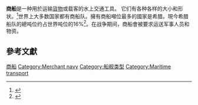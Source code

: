 '''商船'''是一种用於运输[[貨物|貨物]]或载客的水上交通工具。
它们有各种各样的大小和形状。<ref>{{cite web|url=http://www.access-board.gov/pvaac/commrept/report-summary.htm|title=Summary of the Report from the Passenger Vessel Access Advisory Committee|accessdate=24 April 2012|archiveurl=https://web.archive.org/web/20120414185603/http://www.access-board.gov/pvaac/commrept/report-summary.htm|archivedate=2012-04-14|dead-url=yes}}</ref>世界上大多数国家都有商船队。擁有商船噸位最多的國家是希腊。現今希腊船队的總吨位约占世界吨位的16%<ref>{{cite web|url=http://www.unctad.org/en/docs/rmt2007_en.pdf|title=Review of Maritime Transport 2007, Chapter 2, Structure and ownership of the world fleet, p. 45|accessdate=2020-11-25|archive-date=2017-12-07|archive-url=https://web.archive.org/web/20171207232134/http://unctad.org/en/docs/rmt2007_en.pdf|dead-url=yes}}</ref>。在战争期间，商船會被要求运送军事人员和物资。

==參考文獻==
{{Reflist}}

{{Authority control}}

[[Category:商船|]]
[[Category:Merchant_navy|Category:Merchant navy]]
[[Category:船舰类型|Category:船舰类型]]
[[Category:Maritime_transport|Category:Maritime transport]]